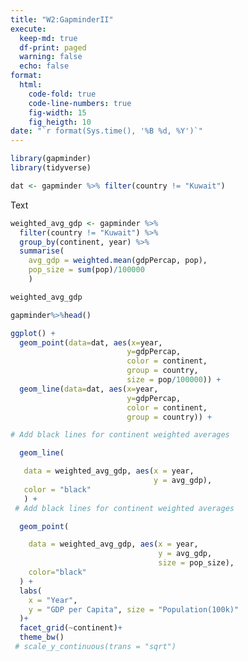 ```yaml
---
title: "W2:GapminderII"
execute:
  keep-md: true
  df-print: paged
  warning: false
  echo: false
format:
  html:
    code-fold: true
    code-line-numbers: true
    fig-width: 15
    fig_heigth: 10
date: "`r format(Sys.time(), '%B %d, %Y')`"
---
```


```r

library(gapminder)
library(tidyverse)


```

```r
dat <- gapminder %>% filter(country != "Kuwait")
```

Text

```r

weighted_avg_gdp <- gapminder %>%
  filter(country != "Kuwait") %>%
  group_by(continent, year) %>%
  summarise(
    avg_gdp = weighted.mean(gdpPercap, pop), 
    pop_size = sum(pop)/100000
    )
```

```r
weighted_avg_gdp
```

```r
gapminder%>%head()
```

```r
ggplot() + 
  geom_point(data=dat, aes(x=year, 
                          y=gdpPercap, 
                          color = continent, 
                          group = country, 
                          size = pop/100000)) + 
  geom_line(data=dat, aes(x=year, 
                          y=gdpPercap, 
                          color = continent, 
                          group = country)) + 

# Add black lines for continent weighted averages

  geom_line(

   data = weighted_avg_gdp, aes(x = year, 
                                y = avg_gdp), 
   color = "black"
   ) +
 # Add black lines for continent weighted averages

  geom_point(

    data = weighted_avg_gdp, aes(x = year, 
                                 y = avg_gdp, 
                                 size = pop_size), 
    color="black"
  ) +
  labs(
    x = "Year",
    y = "GDP per Capita", size = "Population(100k)"
  )+ 
  facet_grid(~continent)+ 
  theme_bw()
 # scale_y_continuous(trans = "sqrt")
```
